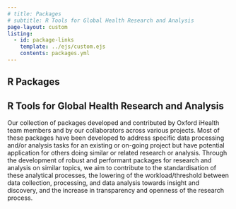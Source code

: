 ```yaml
---
# title: Packages
# subtitle: R Tools for Global Health Research and Analysis
page-layout: custom
listing:
  - id: package-links
    template: ../ejs/custom.ejs
    contents: packages.yml
---
```


::: {.about-banner}
::: {.content-block}

# R Packages

## R Tools for Global Health Research and Analysis

Our collection of packages developed and contributed by Oxford iHealth team members and by our collaborators across various projects. Most of these packages have been developed to address specific data processing and/or analysis tasks for an existing or on-going project but have potential application for others doing similar or related research or analysis. Through the development of robust and performant packages for research and analysis on similar topics, we aim to contribute to the standardisation of these analytical processes, the lowering of the workload/threshold between data collection, processing, and data analysis towards insight and discovery, and the increase in transparency and openness of the research process.

:::
:::

<br/>


::: {.grid}

::: {.g-col-3}
:::

::: {.g-col-8}

::: {#package-links}
:::

:::

::: {.g-col-1}
:::

:::

